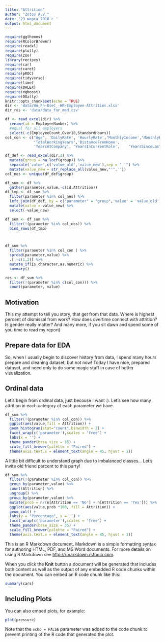 ```yaml
---
title: "Attrition"
author: "Zotov A.V."
date: '23 марта 2018 г '
output: html_document
---
```


```r
require(ggthemes)
require(RColorBrewer)
require(readxl)
require(plotly)
require(zoo)
library(recipes)
require(car)
require(caret)
require(pROC)
require(tidyverse)
require(lime)
require(DALEX)
require(xgboost)
require(GGally)
knitr::opts_chunk$set(echo = TRUE)
dir <- 'data/WA_Fn-UseC_-HR-Employee-Attrition.xlsx'
dir_res <- 'data/data_for_mod.csv'

df <- read_excel(dir) %>% 
  rename(id = EmployeeNumber) %>% 
  #equal for all employers
  select(-c(EmployeeCount,Over18,StandardHours))
col_con <- c("Age", 'DailyRate', 'HourlyRate','MonthlyIncome','MonthlyRate',
             'TotalWorkingYears','DistanceFromHome', 
             'YearsAtCompany', 'YearsInCurrentRole',	'YearsSinceLastPromotion',	'YearsWithCurrManager')

df_def <- read_excel(dir,2) %>% 
  mutate(group = na.locf(group)) %>% 
  separate('value',c('value_old','value_new'),sep = " '") %>% 
  mutate(value_new = str_replace_all(value_new,"'",''))
col_nes <- unique(df_def$group)

df_sum <- df %>% 
  gather(parameter,value,-c(id,Attrition)) 
df_tmp <- df_sum %>% 
  filter(parameter %in% col_nes) %>% 
  left_join(df_def, by = c("parameter" = "group",'value' = 'value_old')) %>% 
  mutate(value = value_new) %>% 
  select(-value_new)

df_sum <- df_sum %>% 
  filter(!(parameter %in% col_nes)) %>% 
  bind_rows(df_tmp)



df_sum %>% 
  filter(parameter %in% col_con ) %>% 
  spread(parameter,value) %>% 
  .[,-c(1,2)] %>% 
  mutate_if(is.character,as.numeric) %>% 
  summary()

res <- df_sum %>% 
  filter(!(parameter %in% c(col_con))) %>% 
  count(parameter, value) 
```


## Motivation
This my attempt to tell you story, that get from that data. 
Where is highest percent of dismissal from work? How does overtime connect with attrition?  Is gender really matter? And many more, if you sit dawn and spend some of you time to read my report)

## Prepare data for EDA
So, when I usually begin to discover history from data, I spend many hours prepare and cleaning dataset, but not now! Today I have nice, prepared dataset, and need only to do some magic staff in case of better visualization. 


## Ordinal data
Let's begin from ordinal data, just becouse I want :). Let's see how many attrition in each category of each parameter we have.
```r
df_sum %>% 
  filter(!(parameter %in% col_con)) %>% 
  ggplot(aes(value,fill = Attrition)) +
  geom_histogram(stat="count",binwidth = 2) +
  facet_wrap(c('parameter'),scales = 'free') +
  labs(x = '') +
  theme_pander(base_size = 35) +
  scale_fill_brewer(palette = "Paired") +
  theme(axis.text.x = element_text(angle = 45, hjust = 1)) 

```


A little bit difficult to understand graph due to imbalanced classes… Let’s invite old friend percent to this party!


```r
df_sum %>% 
  filter(!(parameter %in% col_con)) %>% 
  group_by(parameter,value) %>% 
  count(Attrition) %>% 
  ungroup() %>% 
  group_by(parameter,value) %>% 
  mutate(prob = n/(n[Attrition == 'No'] + n[Attrition == 'Yes'])) %>% 
  ggplot(aes(value,prob *100, fill = Attrition)) +
  geom_col() +
  labs(y = "Percentage", x = '') +
  facet_wrap(c('parameter'),scales = 'free') +
  theme_pander(base_size = 35) +
  scale_fill_brewer(palette = "Paired") +
  theme(axis.text.x = element_text(angle = 45, hjust = 1))
```



This is an R Markdown document. Markdown is a simple formatting syntax for authoring HTML, PDF, and MS Word documents. For more details on using R Markdown see <http://rmarkdown.rstudio.com>.

When you click the **Knit** button a document will be generated that includes both content as well as the output of any embedded R code chunks within the document. You can embed an R code chunk like this:

```r
summary(cars)
```

## Including Plots

You can also embed plots, for example:

```r
plot(pressure)
```

Note that the `echo = FALSE` parameter was added to the code chunk to prevent printing of the R code that generated the plot.
